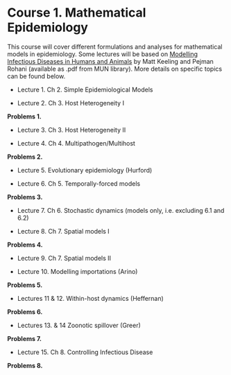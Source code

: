 # Course 1. Mathematical Epidemiology {-}

This course will cover different formulations and analyses for mathematical models in epidemiology. Some lectures will be based on [Modelling Infectious Diseases in Humans and Animals](http://www.modelinginfectiousdiseases.org/) by Matt Keeling and Pejman Rohani (available as .pdf from MUN library). More details on specific topics can be found below.

- Lecture 1. Ch 2. Simple Epidemiological Models

- Lecture 2. Ch 3. Host Heterogeneity I

**Problems 1.**

- Lecture 3. Ch 3. Host Heterogeneity II 

- Lecture 4. Ch 4. Multipathogen/Multihost 

**Problems 2.**

- Lecture 5. Evolutionary epidemiology (Hurford)

- Lecture 6. Ch 5. Temporally-forced models 

**Problems 3.** 

- Lecture 7. Ch 6. Stochastic dynamics (models only, i.e. excluding 6.1 and 6.2) 

- Lecture 8. Ch 7. Spatial models I

**Problems 4.**

- Lecture 9. Ch 7. Spatial models II 

- Lecture 10. Modelling importations (Arino)

**Problems 5.**

- Lectures 11 & 12. Within-host dynamics (Heffernan)

**Problems 6.**

- Lectures 13. & 14 Zoonotic spillover (Greer)

**Problems 7.**

- Lecture 15. Ch 8. Controlling Infectious Disease

**Problems 8.**
